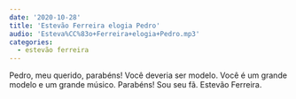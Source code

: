 ```yaml
---
date: '2020-10-28'
title: 'Estevão Ferreira elogia Pedro'
audio: 'Esteva%CC%83o+Ferreira+elogia+Pedro.mp3'
categories:
  - estevão ferreira
---
```


Pedro, meu querido, parabéns! Você deveria ser modelo. Você é um grande modelo e um grande músico. Parabéns! Sou seu fã. Estevão Ferreira.
